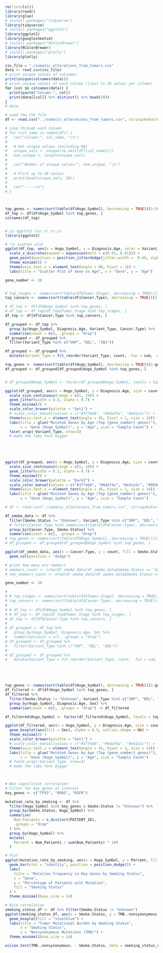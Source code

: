 
```r
rm(list=ls())
library(readr)
library(glue)
# install.packages("tidyverse")
library(tidyverse)
# install.packages("ggplot2")
library(ggplot2)
library(googlesheets4)
# install.packages("RColorBrewer")
library(RColorBrewer)
# install.packages("plotly")
library(plotly)
```




```r
csv_file = "./somatic_alterations_from_tumors.csv"
data <- read_csv(csv_file)
# print unique values of colnames
print(unique(colnames(data)))
# print unique values of each column (limit to 20 values per column)
for (col in colnames(data)) {
  print(paste("Column:", col))
  print(data[[col]] %>% distinct() %>% head(20))
}
# data

```

```r

# Load the CSV file
df <- read.csv("../somatic_alterations_from_tumors.csv", stringsAsFactors = FALSE)

# Loop through each column
# for (col_name in names(df)) {
#   cat("Column:", col_name, "\n")
#   
#   # Get unique values (excluding NA)
#   unique_vals <- unique(na.omit(df[[col_name]]))
#   num_unique <- length(unique_vals)
#   
#   cat("Number of unique values:", num_unique, "\n")
#   
#   # Print up to 30 values
#   print(head(unique_vals, 30))
#   
#   cat("-----\n")
# }




```

```r

top_genes <- names(sort(table(df$Hugo_Symbol), decreasing = TRUE))[1:50]
df_top <- df[df$Hugo_Symbol %in% top_genes, ]
colnames(df_top)


# טען ggplot2 אם עוד לא טענת
library(ggplot2)

# צייר scatter plot
ggplot(df_top, aes(x = Hugo_Symbol, y = Diagnosis.Age, color = Variant_Type)) +
  scale_x_discrete(expand = expansion(mult = c(0.01, 0.01))) + 
  geom_point(position = position_jitterdodge(jitter.width =  0.4), alpha=0.5) +
  theme_minimal() +
  theme(axis.text.x = element_text(angle = 90, hjust = 1)) +
  labs(title = "Scatter Plot of Gene vs Age", x = "Gene", y = "Age")

```



```r
gene_number <- 20


# top_stages <- names(sort(table(df$Tumor.Stage), decreasing = TRUE))[1:4]
top_cancers <- names(sort(table(df$Cancer.Type), decreasing = TRUE))[1:3]

# df_top <- df[df$Hugo_Symbol %in% top_genes, ]
# df_top <- df_top[df_top$Tumor.Stage %in% top_stages, ]
df_top <- df[df$Cancer.Type %in% top_cancers, ]

df_grouped <- df_top %>%
  group_by(Hugo_Symbol, Diagnosis.Age, Variant_Type, Cancer.Type) %>%
  summarise(count = n(), .groups = "drop")
df_grouped <- df_grouped %>%
  filter(Variant_Type %in% c("SNP", "DEL", "INS"))

df_grouped <- df_grouped %>% 
  mutate(Variant_Type = fct_reorder(Variant_Type, count, .fun = sum, .desc = TRUE))

top_genes <- names(sort(table(df$Hugo_Symbol), decreasing = TRUE))[1:gene_number]
df_grouped <- df_grouped[df_grouped$Hugo_Symbol %in% top_genes, ]


# df_grouped$Hugo_Symbol <- factor(df_grouped$Hugo_Symbol, levels = top_genes)

ggplot(df_grouped, aes(x = Hugo_Symbol, y = Diagnosis.Age, size = count, color = Cancer.Type)) +
  scale_size_continuous(range = c(1, 10)) +
  geom_jitter(width = 0.3, alpha = 0.7) +  
  theme_minimal() +
  scale_color_brewer(palette = "Set1") +
  # scale_color_manual(values = c("#377eb8", "#4daf4a", "#e41a1c")) +
  theme(axis.text.x = element_text(angle = 45, hjust = 1, size = 14)) +
  labs(title = glue("Mutated Genes by Age (Top {gene_number} genes)"),
       x = "Gene (Hugo_Symbol)", y = "Age", size = "Sample Count") +
  facet_wrap(~Variant_Type, nrow=3)
  # make the labs font bigger
  





```

```r

ggplot(df_grouped, aes(x = Hugo_Symbol, y = Diagnosis.Age, size = count, color = Variant_Type)) +
  scale_size_continuous(range = c(1, 10)) +
  geom_jitter(width = 0.3, alpha = 0.7) +  
  theme_minimal() +
  scale_color_brewer(palette = "Dark2") +
  scale_color_manual(values = c("#377eb8", "#4daf4a", "#e41a1c", "#984ea3", "#ff7f00")) +
  theme(axis.text.x = element_text(angle = 45, hjust = 1, size = 14)) +
  labs(title = glue("Mutated Genes by Age (Top {gene_number} genes)"),
       x = "Gene (Hugo_Symbol)", y = "Age", size = "Sample Count")


```

```r
# df <- read.csv("./somatic_alterations_from_tumors.csv", stringsAsFactors = FALSE)

df_smoke_data <- df %>% 
  filter(Smoke.Status != "Unknown", Variant_Type %in% c("SNP", "DEL", "INS")) %>%
  # filter(Cancer.Type %in% names(sort(table(df$Cancer.Type), decreasing = TRUE))[1:gene_number]) %>%
  group_by(Cancer.Type, Smoke.Status) %>%
  summarise(count = n(), .groups = "drop") 
# top_genes <- names(sort(table(df$Hugo_Symbol), decreasing = TRUE))[1:gene_number]
# df_grouped <- df_grouped[df_grouped$Hugo_Symbol %in% top_genes, ]

ggplot(df_smoke_data, aes(x = Cancer.Type, y = count, fill = Smoke.Status)) +
  geom_col(position = "dodge")

# print how many are smokers
# smokers_count <- nrow(df_smoke_data[df_smoke_data$Smoke.Status == "Smoker", ])
# non_smokers_count <- nrow(df_smoke_data[df_smoke_data$Smoke.Status == "Nonsmoker", ])

```






```r

gene_number <- 20

# 
# # top_stages <- names(sort(table(df$Tumor.Stage), decreasing = TRUE))[1:4]
# top_cancers <- names(sort(table(df$Cancer.Type), decreasing = TRUE))[1:3]
# 
# # df_top <- df[df$Hugo_Symbol %in% top_genes, ]
# # df_top <- df_top[df_top$Tumor.Stage %in% top_stages, ]
# df_top <- df[df$Cancer.Type %in% top_cancers, ]
# 
# df_grouped <- df_top %>%
#   group_by(Hugo_Symbol, Diagnosis.Age, Sm) %>%
#   summarise(count = n(), .groups = "drop")
# df_grouped <- df_grouped %>%
#   filter(Variant_Type %in% c("SNP", "DEL", "INS"))
# 
# df_grouped <- df_grouped %>% 
#   mutate(Variant_Type = fct_reorder(Variant_Type, count, .fun = sum, .desc = TRUE))





top_genes <- names(sort(table(df$Hugo_Symbol), decreasing = TRUE))[1:gene_number]
df_filtered <- df[df$Hugo_Symbol %in% top_genes, ]
df_filtered %>% 
  filter(Smoke.Status != "Unknown", Variant_Type %in% c("SNP", "DEL", "INS")) %>%
  group_by(Hugo_Symbol, Diagnosis.Age, Sex) %>%
  summarise(count = n(), .groups = "drop") -> df_filtered

df_filtered$Hugo_Symbol <- factor(df_filtered$Hugo_Symbol, levels = top_genes)

ggplot(df_filtered, aes(x = Hugo_Symbol, y = Diagnosis.Age, size = count)) +
  geom_boxplot(aes(fill = Sex), alpha = 0.5, outlier.shape = NA) +
  theme_minimal() +
  scale_color_brewer(palette = "Set1") +
  # scale_color_manual(values = c("#377eb8", "#4daf4a", "#e41a1c")) +
  theme(axis.text.x = element_text(angle = 45, hjust = 1, size = 14)) +
  labs(title = glue("Mutated Genes by Age (Top {gene_number} genes)"),
       x = "Gene (Hugo_Symbol)", y = "Age", size = "Sample Count") 
  # facet_wrap(~Variant_Type, nrow=3)
  # make the labs font bigger
  



```

```r
# Non significant correlation
# Filter for key genes of interest
key_genes <- c("TP53", "KRAS", "EGFR")

mutation_rate_by_smoking <- df %>%
  filter(Hugo_Symbol %in% key_genes & Smoke.Status != "Unknown") %>%
  group_by(Smoke.Status, Hugo_Symbol) %>%
  summarise(
    Num_Patients = n_distinct(PATIENT_ID),
    .groups = "drop"
  ) %>%
  group_by(Hugo_Symbol) %>%
  mutate(
    Percent = Num_Patients / sum(Num_Patients) * 100
  )

# Plot
ggplot(mutation_rate_by_smoking, aes(x = Hugo_Symbol, y = Percent, fill = Smoke.Status)) +
  geom_bar(stat = "identity", position = position_dodge()) +
  labs(
    title = "Mutation Frequency in Key Genes by Smoking Status",
    x = "Gene",
    y = "Percentage of Patients with Mutation",
    fill = "Smoking Status"
  ) +
  theme_minimal(base_size = 14)
```

```r
# Nice correlation
smoking_status_df <- df %>% filter(Smoke.Status != "Unknown")
ggplot(smoking_status_df, aes(x = Smoke.Status, y = TMB..nonsynonymous.)) +
  geom_boxplot(fill = "steelblue") +
  labs(title = "Tumor Mutational Burden by Smoking Status",
       x = "Smoking Status",
       y = "Nonsynonymous Mutations (TMB)") +
  theme_minimal(base_size = 14)

wilcox.test(TMB..nonsynonymous. ~ Smoke.Status, data = smoking_status_df)

```
